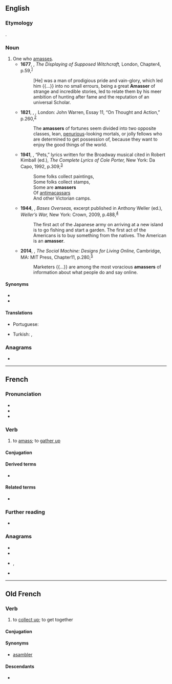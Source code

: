 ==English==

===Etymology===
{{affix|en|amass|-er|id2=agent noun}}.

===Noun===
{{en-noun}}

# One who [[amass]]es.
#* '''1677''', {{w|John Webster (minister)|John Webster}}, ''The Displaying of Supposed Witchcraft,'' London, Chapter{{nbsp}}4, p.{{nbsp}}59,<sup>[http://name.umdl.umich.edu/A65369.0001.001]</sup>
#*: [He] was a man of prodigious pride and vain-glory, which led him {{...}} into no small errours, being a great '''Amasser''' of strange and incredible stories, led to relate them by his meer ambition of hunting after fame and the reputation of an universal Scholar.
#* '''1821''', {{w|William Hazlitt}}, ''{{w|Table-Talk (Hazlitt)|Table-Talk}},'' London: John Warren, Essay 11, “On Thought and Action,” p.{{nbsp}}260,<sup>[https://archive.org/details/tabletalkororigi00hazluoft/page/260]</sup>
#*: The '''amassers''' of fortunes seem divided into two opposite classes, lean, [[penurious]]-looking mortals, or jolly fellows who are determined to get possession of, because they want to enjoy the good things of the world.
#* '''1941''', {{w|Cole Porter}}, “Pets,” lyrics written for the Broadway musical ''{{w|Let's Face It!|Let’s Face It!}}'' cited in Robert Kimball (ed.), ''The Complete Lyrics of Cole Porter,'' New York: Da Capo, 1992, p.{{nbsp}}309,<sup>[https://archive.org/details/completelyricsof00port]</sup>
#*: Some folks collect paintings,
#*: Some folks collect stamps,
#*: Some are '''amassers'''
#*: Of [[antimacassar]]s
#*: And other Victorian camps.
#* '''1944''', {{w|George Weller}}, ''Bases Overseas,'' excerpt published in Anthony Weller (ed.), ''Weller’s War,'' New York: Crown, 2009, p.{{nbsp}}488,<sup>[https://archive.org/details/wellerswarlegend00well]</sup>
#*: The first act of the Japanese army on arriving at a new island is to go fishing and start a garden. The first act of the Americans is to buy something from the natives. The American is an '''amasser'''.
#* '''2014''', {{w|Judith Donath}}, ''The Social Machine: Designs for Living Online,'' Cambridge, MA: MIT Press, Chapter{{nbsp}}11, p.{{nbsp}}280,<sup>[https://archive.org/details/socialmachinedes0000dona]</sup>
#*: Marketers {{...}} are among the most voracious '''amassers''' of information about what people do and say online.

====Synonyms====
* {{l|en|accumulator}}
* {{l|en|collector}}

====Translations====
{{trans-top|one who amasses}}
* Portuguese: {{t|pt|amontoador|m}}
{{trans-mid}}
* Turkish: {{t+|tr|biriktirici}}, {{t|tr|biriktiren}}
{{trans-bottom}}

===Anagrams===
* {{anagrams|en|a=aaemrss|samares}}

----

==French==

===Pronunciation===
* {{IPA|fr|/a.mɑ.se/}}
* {{rhymes|fr|e}}
* {{fr-homophones-er|amass}}

===Verb===
{{fr-verb}}

# to [[amass]]; to [[gather up]]

====Conjugation====
{{fr-conj-auto}}

====Derived terms====
* {{l|fr|pierre qui roule n'amasse pas mousse}}

====Related terms====
* {{l|fr|ramasser}}

===Further reading===
* {{R:TLFi}}

===Anagrams===
* {{l|fr|armasse}}
* {{l|fr|massera}}
* {{l|fr|ramasse}}, {{l|fr|ramassé}}
* {{l|fr|rasâmes}}

----

==Old French==

===Verb===
{{head|fro|verb}}

# to [[collect up]]; to get together

====Conjugation====
{{fro-conj-er}}

====Synonyms====
* [[asambler]]

====Descendants====
* {{desc|fr|amasser}}